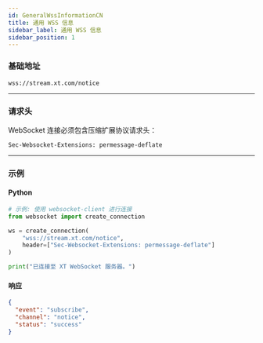 ```yaml
---
id: GeneralWssInformationCN
title: 通用 WSS 信息
sidebar_label: 通用 WSS 信息
sidebar_position: 1
---
```


### 基础地址
`wss://stream.xt.com/notice`

---

### 请求头

WebSocket 连接必须包含压缩扩展协议请求头：

```text
Sec-Websocket-Extensions: permessage-deflate
```

---

### 示例

#### Python
```python
# 示例: 使用 websocket-client 进行连接
from websocket import create_connection

ws = create_connection(
    "wss://stream.xt.com/notice",
    header=["Sec-Websocket-Extensions: permessage-deflate"]
)

print("已连接至 XT WebSocket 服务器。")
```

#### 响应
```json
{
  "event": "subscribe",
  "channel": "notice",
  "status": "success"
}

